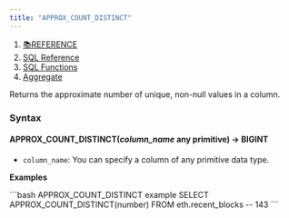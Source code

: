 ```yaml
---
title: "APPROX_COUNT_DISTINCT"
---
```


1. [📚REFERENCE](/reference)
2. [SQL Reference](/reference/sql-reference)
3. [SQL Functions](/reference/sql-reference/all-functions)
4. [Aggregate](/reference/sql-reference/all-functions/aggregate)

Returns the approximate number of unique, non-null values in a column.

### Syntax

#### APPROX\_COUNT\_DISTINCT(*column\_name* any primitive) → BIGINT

* `column_name`: You can specify a column of any primitive data type.

**Examples**

<CodeGroup>
  ```bash APPROX_COUNT_DISTINCT example
  SELECT APPROX_COUNT_DISTINCT(number)
  FROM eth.recent_blocks
  -- 143
  ```
</CodeGroup>

